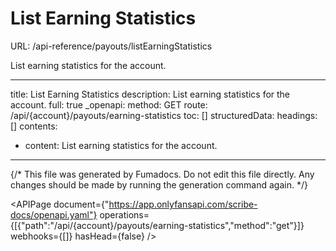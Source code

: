 # List Earning Statistics
URL: /api-reference/payouts/listEarningStatistics

List earning statistics for the account.

***

title: List Earning Statistics
description: List earning statistics for the account.
full: true
_openapi:
method: GET
route: /api/{account}/payouts/earning-statistics
toc: []
structuredData:
headings: []
contents:

* content: List earning statistics for the account.

***

{/* This file was generated by Fumadocs. Do not edit this file directly. Any changes should be made by running the generation command again. */}

<APIPage document={"https://app.onlyfansapi.com/scribe-docs/openapi.yaml"} operations={[{"path":"/api/{account}/payouts/earning-statistics","method":"get"}]} webhooks={[]} hasHead={false} />

